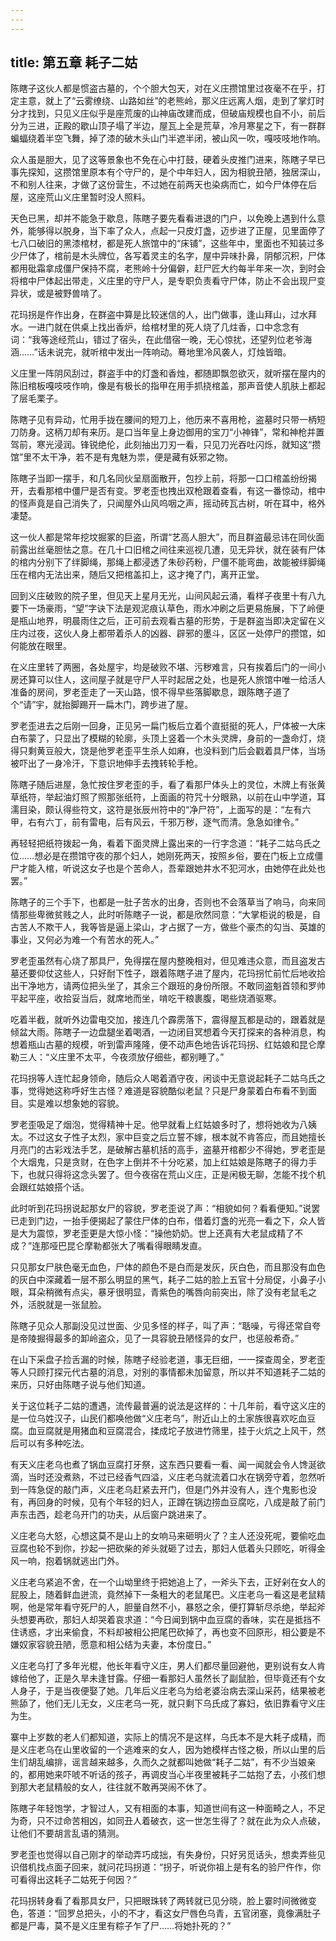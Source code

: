 ```yaml
---
---
---
```

title: 第五章 耗子二姑
---




陈瞎子这伙人都是惯盗古墓的，个个胆大包天，对在义庄攒馆里过夜毫不在乎，打定主意，就上了“云雾缭绕、山路如丝”的老熊岭，那义庄远离人烟，走到了掌灯时分才找到，只见义庄似乎是座荒废的山神庙改建而成，但破庙规模也自不小，前后分为三进，正殿的歇山顶子塌了半边，屋瓦上全是荒草，冷月寒星之下，有一群群蝙蝠绕着半空飞舞，掉了漆的破木头山门半遮半闭，被山风一吹，嘎吱吱地作响。

众人虽是胆大，见了这等景象也不免在心中打鼓，硬着头皮推门进来，陈瞎子早已事先探知，这攒馆里原本有个守尸的，是个中年妇人，因为相貌丑陋，独居深山，不和别人往来，才做了这份营生，不过她在前两天也染病而亡，如今尸体停在后屋，这座荒山义庄里暂时没人照料。

天色已黑，却并不能急于歇息，陈瞎子要先看看进退的门户，以免晚上遇到什么意外，能够得以脱身，当下率了众人，点起一只皮灯盏，迈步进了正屋，见里面停了七八口破旧的黑漆棺材，都是死人旅馆中的“床铺”，这些年中，里面也不知装过多少尸体了，棺前是木头牌位，各写着灵主的名字，屋中异味扑鼻，阴郁沉积，尸体都用砒霜拿成僵尸保持不腐，老熊岭十分偏僻，赶尸匠大约每半年来一次，到时会将棺中尸体起出带走，义庄里的守尸人，是专职负责看守尸体，防止不会出现尸变异状，或是被野兽啃了。

花玛拐是仵作出身，在群盗中算是比较迷信的人，出门做事，逢山拜山，过水拜水。一进门就在供桌上找出香炉，给棺材里的死人烧了几炷香，口中念念有词：“我等途经荒山，错过了宿头，在此借宿一晚，无心惊扰，还望列位老爷海涵……”话未说完，就听棺中发出一阵响动。蓦地里冷风袭人，灯烛皆暗。

义庄里一阵阴风刮过，群盗手中的灯盏和香烛，都随即飘忽欲灭，就听摆在屋内的陈旧棺板嘎吱吱作响，像是有极长的指甲在用手抓挠棺盖，那声音使人肌肤上都起了层毛栗子。

陈瞎子见有异动，忙用手拢在腰间的短刀上，他历来不喜用枪，盗墓时只带一柄短刀防身。这柄刀却有来历。是口当年皇上身边御用的宝刀“小神锋”，常和神枪并置驾前，寒光浸润。锋锐绝伦，此刻抽出刀刃一看，只见刀光吞吐闪烁，就知这“攒馆”里不太干净，若不是有鬼魅为祟，便是藏有妖邪之物。

陈瞎子当即一摆手，和几名同伙呈扇面散开，包抄上前，将那一口口棺盖纷纷揭开，去看那棺中僵尸是否有变。罗老歪也拽出双枪跟着查看，有这一番惊动，棺中的怪声竟是自己消失了，只闻屋外山风呜咽之声，摇动砖瓦古树，听在耳中，格外凄楚。

这一伙人都是常年挖坟掘冢的巨盗，所谓“艺高人胆大”，而且群盗最忌讳在同伙面前露出丝毫胆怯之意。在几十口旧棺之间往来巡视几遭，见无异状，就在装有尸体的棺内分别下了绊脚绳，那绳上都浸透了朱砂药粉，尸僵不能弯曲，故能被绊脚绳压在棺内无法出来，随后又把棺盖扣上，这才掩了门，离开正堂。

回到义庄破败的院子里，但见天上星月无光，山间风起云涌，看样子夜里十有八九要下一场豪雨，“望”字诀下法是观泥痕认草色，雨水冲刷之后更易施展，下了岭便是瓶山地界，明晨雨住之后，正可前去观看古墓的形势，于是群盗当即决定留在义庄内过夜，这伙人身上都带着杀人的凶器、辟邪的墨斗，区区一处停尸的攒馆，如何能放在眼里。

在义庄里转了两圈，各处屋宇，均是破败不堪、污秽难言，只有挨着后门的一间小房还算可以住人，这间屋子就是守尸人平时起居之处，也是死人旅馆中唯一给活人准备的房间，罗老歪走了一天山路，恨不得早些落脚歇息，跟陈瞎子道了个“请”宇，就抬脚踢开一扁木门，跨步进了屋。

罗老歪进去之后刚一回身，正见另一扁门板后立着个直挺挺的死人，尸体被一大床白布蒙了，只显出了模糊的轮廓，头顶上竖着一个木头灵牌，身前的一盏命灯，烧得只剩黄豆般大，饶是他罗老歪平生杀人如麻，也没料到门后会戳着具尸体，当场被吓出了一身冷汗，下意识地伸手去拽转轮手枪。

陈瞎子随后进屋，急忙按住罗老歪的手，看了看那尸体头上的灵位，木牌上有张黄草纸符，举起油灯照了照那张纸符，上面画的符咒十分眼熟，以前在山中学道，耳濡目染，颇认得些符文，这符是张辰州符中的“净尸符”，上面写的是：“左有六甲，右有六丁，前有雷电，后有风云，千邪万秽，逐气而清。急急如律令。”

再轻轻把纸符拨起一角，看着下面灵牌上露出来的一行字念道：“耗子二姑乌氏之位……想必是在攒馆守夜的那个妇人，她刚死两天，按照乡俗，要在门板上立成僵尸才能入棺，听说这女子也是个苦命人，吾辈跟她井水不犯河水，由她停在此处也罢。”

陈瞎子的三个手下，也都是一肚子苦水的出身，否则也不会落草当了响马，向来同情那些卑微贫贱之人，此时听陈瞎子一说，都是欣然同意：“大掌柜说的极是，自古苦人不欺干人，我等皆是逼上梁山，才占据了一方，做些个豪杰的勾当、英雄的事业，又何必为难一个有苦水的死人。”

罗老歪虽然有心烧了那具尸，免得摆在屋内整晚相对，但见难违众意，而且盗发古墓还要仰仗这些人，只好耐下性子，跟着陈瞎子进了屋内，花玛拐忙前忙后地收拾出干净地方，请两位把头坐了，其余三个跟班的身份所限。不敢同盗魁首领和罗帅平起平座，收拾妥当后，就席地而坐，啃吃干粮裹腹，喝些烧酒驱寒。

吃着半截，就听外边雷电交加，接连几个霹雳落下，震得屋瓦都是动的，跟着就是倾盆大雨。陈瞎子一边盘腿坐着喝酒，一边闭目冥想着今天打探来的各种消息，构想着瓶山古墓的规模，听到雷声隆隆，便不动声色地告诉花玛拐、红姑娘和昆仑摩勒三人：“义庄里不太平，今夜须放仔细些，都别睡了。”

花玛拐等人连忙起身领命，随后众人喝着酒守夜，闲谈中无意说起耗子二姑乌氏之事，觉得她这称呼好生古怪？难道是容貌酷似老鼠？只是尸身蒙着白布看不到面目。实是难以想象她的容貌。

罗老歪吸足了烟泡，觉得精神十足。他早就看上红姑娘多时了，想将她收为八姨太。不过这女子性子太烈，家中巨变之后立誓不嫁，根本就不肯答应，而且她擅长月亮门的古彩戏法手艺，是破解古墓机括的高手，盗墓开棺都少不得她，罗老歪是个大烟鬼，只是贪财，在色字上倒并不十分吃紧，加上红姑娘是陈瞎子的得力手下，也就只得将这念头罢了。但今夜宿在荒山义庄，正是闲极无聊，怎能不找个机会跟红姑娘搭个话。

此时听到花玛拐说起那女尸的容貌，罗老歪说了声：“相貌如何？看看便知。”说罢已走到门边，一抬手便揭起了蒙住尸体的白布，借着灯盏的光亮一看之下，众人皆是大为震惊，罗老歪更是大惊小怪：“操他奶奶。世上还真有大老鼠成精了不成？”连那哑巴昆仑摩勒都张大了嘴看得眼睛发直。

只见那女尸肤色毫无血色，尸体的颜色不是白而是发灰，灰白色，而且那没有血色的灰白中深藏着一层不那么明显的黑气，耗子二姑的脸上五官十分局促，小鼻子小眼，耳朵稍微有点尖，暴牙很明显，青紫色的嘴唇向前突出，除了没有老鼠毛之外，活脱就是一张鼠脸。

陈瞎子见众人那副没见过世面、少见多怪的样子，叫了声：“聒噪，亏得还常自夸是帝陵掘得最多的卸岭盗众，见了一具容貌丑陋怪异的女尸，也惩般希奇。”

在山下采盘子捡舌漏的时候，陈瞎子经验老道，事无巨细，一一探查周全，罗老歪等人只顾打探元代古墓的消息，对别的事情都未加留意，所以并不知道耗子二姑的来历，只好由陈瞎子说与他们知道。

关于这位耗子二姑的遭遇，流传最普遍的说法是这样的：十几年前，看守这义庄的是一位乌姓汉子，山民们都唤他做“义庄老乌”，附近山上的土家族很喜欢吃血豆腐。血豆腐就是用猪血和豆腐混合，揉成坨子放进竹筛里，挂于火炕之上风干，然后可以有多种吃法。

有天义庄老乌也煮了锅血豆腐打牙祭，这东西只要看一看、闻一闻就会令人馋涎欲滴，当时还没煮熟，不过已经香气四溢，义庄老乌就流着口水在锅旁守着，忽然听到一阵急促的敲门声，义庄老乌赶紧去开门，但是门外并没有人，连个鬼影也没有，再回身的时候，见有个年轻的妇人，正蹲在锅边捞血豆腐吃，八成是敲了前门声东击西，趁老乌开门的功夫，从后窗户跳进来了。

义庄老乌大怒，心想这莫不是山上的女响马来砸明火了？主人还没死呢，要偷吃血豆腐也轮不到你，抄起一把砍柴的斧头就砸了过去，那妇人低着头只顾吃，听得金风一响，抱着锅就逃出门外。

义庄老乌紧追不舍，在一个山坳里终于把她追上了，一斧头下去，正好剁在女人的屁股上，随着鲜血迸流，竟然掉下一条粗大的老鼠尾巴。义庄老乌一看这是老鼠精啊，他是常年看守死尸的人，胆量自然不小，暴怒之余，便打算斩尽杀绝，举起斧头想要再砍，那妇人却哭着哀求道：“今日闻到锅中血豆腐的香味，实在是抵挡不住诱惑，才出来偷食，不料却被相公把尾巴砍掉了，再也变不回原形，相公要是不嫌奴家容貌丑陋，愿意和相公结为夫妻，本份度日。”

义庄老乌打了多年光棍，他长年看守义庄，男人们都尽量回避他，更别说有女人肯嫁给他了，正是久旱未逢甘露。仔细一看那妇人虽然长了副鼠脸，但毕竟还有个女人身子，于是当夜便娶了她。几年后义庄老乌为给老婆治病去深山采药，结果被老熊舔了，他们无儿无女，义庄老乌一死，就只剩下乌氏成了寡妇，依旧靠看守义庄为生。

寨中上岁数的老人们都知道，实际上的情况不是这样，乌氏本不是大耗子成精，而是义庄老乌在山里收留的一个逃难来的女人，因为她模样古怪之极，所以山里的后生们胡乱编排，谣言越来越多，久而久之就都叫她做“耗子二姑”，有不少当娘亲的，都用她来吓唬不听话的孩子，再调皮当心半夜里被耗子二姑抱了去，小孩们想到那大老鼠精般的女人，往往就不敢再哭闹不休了。

陈瞎子年轻饱学，才智过人，又有相面的本事，知道世间有这一种面畸之人，不足为奇，只不过命苦相凶，如同丑人着破衣，这一世怎生得了？就在此为众人点破，让他们不要胡言乱语的猜测。

罗老歪也觉得以自己刚才的举动弄巧成拙，有失身份，只好另觅话头，想卖弄些见识借机找点面子回来，就问花玛拐道：“拐子，听说你祖上是有名的验尸仵作，你可看得出这耗子二姑死于何因？”

花玛拐转身看了看那具女尸，只把眼珠转了两转就已见分晓，脸上霎时间微微变色，答道：“回罗总把头，小的不才，看这女尸唇色乌青，五官闭塞，竟像满肚子都是尸毒，莫不是义庄里有粽子乍了尸……将她扑死的？”